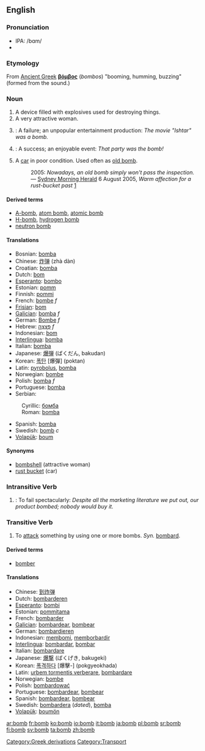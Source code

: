 {{see|Bomb}}
==English==
===Pronunciation===
* IPA: /bɑm/
*{{audio|en-us-bomb.ogg|Audio (US)}}
===Etymology===
[[Category:Greek derivations]]
From [[Ancient Greek]] '''[[βόμβος]]''' (''bombos'') "booming, humming, buzzing" (formed from the sound.)

===Noun===
{{en-noun-reg}}

#A device filled with explosives used for destroying things.
#A very attractive woman.
# {{slang}}: A failure; an unpopular entertainment production: ''The movie "Ishtar" was a bomb.''
# {{slang}}: A success; an enjoyable event: ''That party was the bomb!''
# {{AU}} {{colloquial}} A [[car]] in poor condition.  Used often as [[old bomb]].
#: 2005: ''Nowadays, an old bomb simply won't pass the inspection.'' &mdash; [[w:Sydney Morning Herald|Sydney Morning Herald]] 6 August 2005, ''Warm affection for a rust-bucket past'' [http://www.smh.com.au/news/words/warm-affection-for-a-rustbucket-past/2005/08/04/1123125839592.html]
[[Category:Transport]]

====Derived terms====
*[[A-bomb]], [[atom bomb]], [[atomic bomb]]
*[[H-bomb]], [[hydrogen bomb]]
*[[neutron bomb]]

====Translations====
*Bosnian: [[bomba#Bosnian|bomba]] {{f}}
*Chinese: [[炸弹]] (zhà dàn)
*Croatian: [[bomba#Croatian|bomba]] {{f}}
*Dutch: [[bom]]
*[[Esperanto]]: [[bombo]]
*Estonian: [[pomm]]
*Finnish: [[pommi]]
*French: [[bombe]] ''f''
*[[Frisian]]: [[bom]]
*[[Galician]]: [[bomba]] ''f''
*German: [[Bombe]] ''f''
*Hebrew: [[פצצה|פְּצָצָה]] ''f''
*Indonesian: [[bom]]
*[[Interlingua]]: [[bomba]]
*Italian: [[bomba]]
*Japanese: [[爆弾]] (ばくだん, bakudan)
*Korean: [[폭탄]] [爆彈] (poktan)
*Latin: [[pyrobolus]], [[bomba]]
*Norwegian: [[bombe]]
*Polish: [[bomba]] ''f''
*Portuguese: [[bomba]]
*Serbian:
:Cyrillic: [[бомба#Serbian|бомба]] {{f}}
:Roman: [[bomba#Serbian|bomba]] {{f}}
*Spanish: [[bomba]]
*Swedish: [[bomb#Swedish|bomb]] ''c''
*[[Volapük]]: [[boum]]

====Synonyms====
* [[bombshell]] (attractive woman)
* [[rust bucket]] (car)

===Intransitive Verb===
{{en-infl-reg-consonant|bomb||}}

# {{slang}}: To fail spectacularly: ''Despite all the marketing literature we put out, our product bombed; nobody would buy it.''

===Transitive Verb===
{{en-infl-reg-consonant|bomb||}}

#To [[attack]] something by using one or more bombs. ''Syn.'' [[bombard]].

====Derived terms====
*[[bomber]]

====Translations====
*Chinese: [[到炸弹]]
*Dutch: [[bombarderen]]
*[[Esperanto]]: [[bombi]]
*Estonian: [[pommitama]]
*French: [[bombarder]]
*[[Galician]]: [[bombardear]], [[bombear]]
*German: [[bombardieren]]
*Indonesian: [[bom|membomi]], [[borbardir|memborbardir]]
*[[Interlingua]]: [[bombardar]], [[bombar]]
*Italian: [[bombardare]]
*Japanese: [[爆撃]] (ばくげき, bakugeki)
*Korean: [[폭격하다]] [爆擊-] (pokgyeokhada)
*Latin: [[urbem tormentis verberare]], [[bombardare]]
*Norwegian: [[bombe]]
*Polish: [[bombardować]]
*Portuguese: [[bombardear]], [[bombear]]
*Spanish: [[bombardear]], [[bombear]]
*Swedish: [[bombardera]] (''dated''), [[bomba]]
*[[Volapük]]: [[boumön]]

[[ar:bomb]]
[[fr:bomb]]
[[ko:bomb]]
[[io:bomb]]
[[it:bomb]]
[[ja:bomb]]
[[pl:bomb]]
[[sr:bomb]]
[[fi:bomb]]
[[sv:bomb]]
[[ta:bomb]]
[[zh:bomb]]